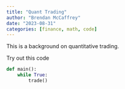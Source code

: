 ```yaml
---
title: "Quant Trading"
author: "Brendan McCaffrey"
date: "2023-08-31"
categories: [finance, math, code]
---
```


This is a background on quantitative trading.

Try out this code

```python
def main():
    while True:
        trade()
```